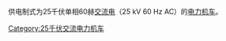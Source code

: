 供电制式为25千伏单相60赫[[交流电|交流电]]（25 kV 60 Hz AC）的[[电力机车|电力机车]]。

[[Category:25千伏交流电力机车|Category:25千伏交流电力机车]]